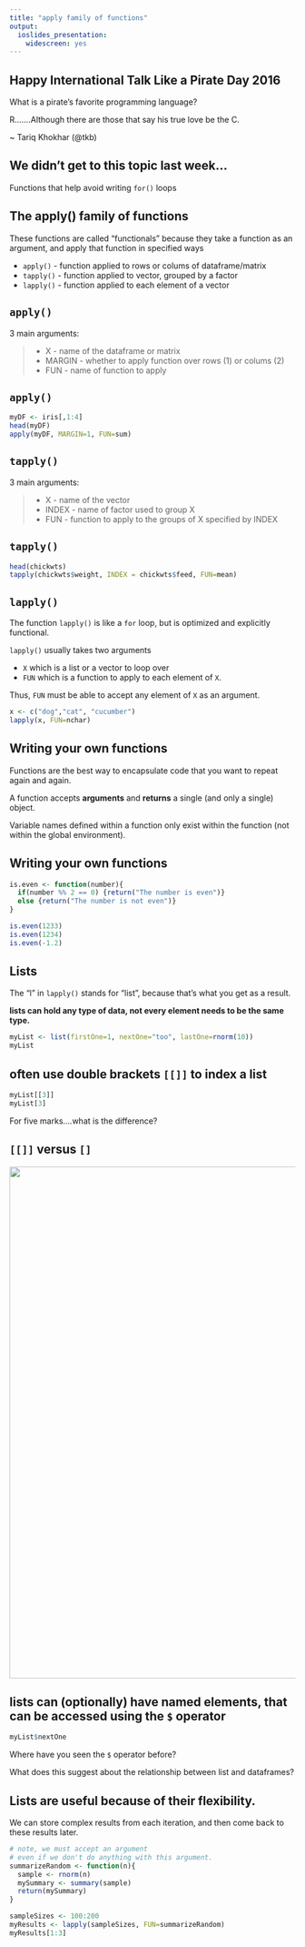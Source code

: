 ```yaml
---
title: "apply family of functions"
output: 
  ioslides_presentation:
    widescreen: yes
---
```


## Happy International Talk Like a Pirate Day 2016 {.build}

What is a pirate's favorite programming language?

R.......Although there are those that say his true love be the C.

\~ Tariq Khokhar (@tkb)

## We didn't get to this topic last week...

Functions that help avoid writing `for()` loops

## The apply() family of functions

These functions are called "functionals" because they take a function as an argument, and apply that function in specified ways

- `apply()` - function applied to rows or colums of dataframe/matrix
- `tapply()` - function applied to vector, grouped by a factor
- `lapply()` - function applied to each element of a vector 

## `apply()` 

3 main arguments:

> - X - name of the dataframe or matrix
> - MARGIN - whether to apply function over rows (1) or colums (2)
> - FUN - name of function to apply

## `apply()` {.smaller}

```r
myDF <- iris[,1:4]
head(myDF)
apply(myDF, MARGIN=1, FUN=sum)
```

## `tapply()`

3 main arguments:

> - X - name of the vector
> - INDEX - name of factor used to group X
> - FUN - function to apply to the groups of X specified by INDEX

## `tapply()` {.smaller}

```r
head(chickwts)
tapply(chickwts$weight, INDEX = chickwts$feed, FUN=mean)
```

## `lapply()`

<div class="columns-2">

The function `lapply()` is like a `for` loop, but is optimized and explicitly functional.

`lapply()` usually takes two arguments 

-  `X` which is a list or a vector to loop over
-  `FUN` which is a function to apply to each element of `X`.  

Thus, `FUN` must be able to accept any element of `X` as an argument. 

```r
x <- c("dog","cat", "cucumber")
lapply(x, FUN=nchar)
```
</div>

## Writing your own functions


Functions are the best way to encapsulate code that you want to repeat again and again.  

A function accepts **arguments** and **returns** a single (and only a single) object.

Variable names defined within a function only exist within the function (not within the global environment). 

## Writing your own functions

```r
is.even <- function(number){
  if(number %% 2 == 0) {return("The number is even")}
  else {return("The number is not even")}
}

is.even(1233)
is.even(1234)
is.even(-1.2)
```

## Lists

The "l" in `lapply()` stands for "list", because that's what you get as a result. 

**lists can hold any type of data, not every element needs to be the same type.**

```r
myList <- list(firstOne=1, nextOne="too", lastOne=rnorm(10))
myList
```

## often use double brackets `[[]]` to index a list

```r
myList[[3]]
myList[3]
```

For five marks....what is the difference?

## `[[]]` versus `[]`


<img src='../../images/pepper.png' width=900>


## lists can (optionally) have named elements, that can be accessed using the `$` operator 

```r
myList$nextOne
```

Where have you seen the `$` operator before?

What does this suggest about the relationship between list and dataframes?

## Lists are useful because of their flexibility. {.build .smaller}

We can store complex results from each iteration, and then come back to these results later. 

```r
# note, we must accept an argument
# even if we don't do anything with this argument.
summarizeRandom <- function(n){
  sample <- rnorm(n)
  mySummary <- summary(sample)
  return(mySummary)
}

sampleSizes <- 100:200
myResults <- lapply(sampleSizes, FUN=summarizeRandom)
myResults[1:3]
```